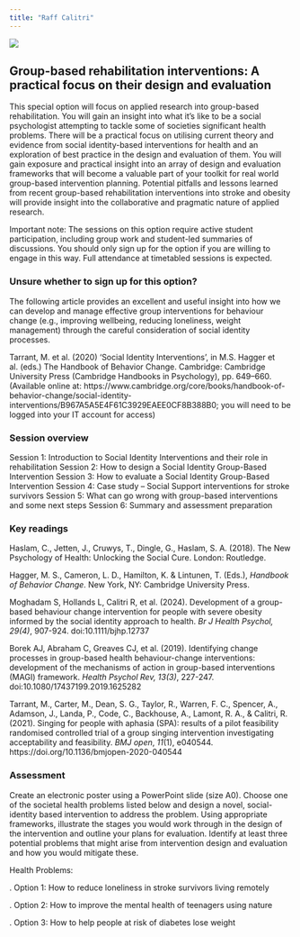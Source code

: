 ```yaml
---
title: "Raff Calitri"
---
```


![](images/calitri.jpg)

## Group-based rehabilitation interventions: A practical focus on their design and evaluation

This special option will focus on applied research into group-based rehabilitation. You will gain an insight into what it's like to be a social psychologist attempting to tackle some of societies significant health problems. There will be a practical focus on utilising current theory and evidence from social identity-based interventions for health and an exploration of best practice in the design and evaluation of them. You will gain exposure and practical insight into an array of design and evaluation frameworks that will become a valuable part of your toolkit for real world group-based intervention planning. Potential pitfalls and lessons learned from recent group-based rehabilitation interventions into stroke and obesity will provide insight into the collaborative and pragmatic nature of applied research.

Important note: The sessions on this option require active student participation, including group work and student-led summaries of discussions. You should only sign up for the option if you are willing to engage in this way. Full attendance at timetabled sessions is expected.

### Unsure whether to sign up for this option?

The following article provides an excellent and useful insight into how we can develop and manage effective group interventions for behaviour change (e.g., improving wellbeing, reducing loneliness, weight management) through the careful consideration of social identity processes.

Tarrant, M. et al. (2020) 'Social Identity Interventions', in M.S. Hagger et al. (eds.) The Handbook of Behavior Change. Cambridge: Cambridge University Press (Cambridge Handbooks in Psychology), pp. 649--660. (Available online at: https://www.cambridge.org/core/books/handbook-of-behavior-change/social-identity-interventions/B967A5A5E4F61C3929EAEE0CF8B388B0; you will need to be logged into your IT account for access)

### Session overview

Session 1: Introduction to Social Identity Interventions and their role in rehabilitation Session 2: How to design a Social Identity Group-Based Intervention Session 3: How to evaluate a Social Identity Group-Based Intervention Session 4: Case study -- Social Support interventions for stroke survivors Session 5: What can go wrong with group-based interventions and some next steps Session 6: Summary and assessment preparation

### Key readings

Haslam, C., Jetten, J., Cruwys, T., Dingle, G., Haslam, S. A. (2018). The New Psychology of Health: Unlocking the Social Cure. London: Routledge.

Hagger, M. S., Cameron, L. D., Hamilton, K. & Lintunen, T. (Eds.), *Handbook of Behavior Change*. New York, NY: Cambridge University Press.

Moghadam S, Hollands L, Calitri R, et al. (2024). Development of a group-based behaviour change intervention for people with severe obesity informed by the social identity approach to health. *Br J Health Psychol, 29(4)*, 907-924. doi:10.1111/bjhp.12737

Borek AJ, Abraham C, Greaves CJ, et al. (2019). Identifying change processes in group-based health behaviour-change interventions: development of the mechanisms of action in group-based interventions (MAGI) framework. *Health Psychol Rev, 13(3)*, 227-247. doi:10.1080/17437199.2019.1625282

Tarrant, M., Carter, M., Dean, S. G., Taylor, R., Warren, F. C., Spencer, A., Adamson, J., Landa, P., Code, C., Backhouse, A., Lamont, R. A., & Calitri, R. (2021). Singing for people with aphasia (SPA): results of a pilot feasibility randomised controlled trial of a group singing intervention investigating acceptability and feasibility. *BMJ open*, *11*(1), e040544. https://doi.org/10.1136/bmjopen-2020-040544

### Assessment

Create an electronic poster using a PowerPoint slide (size A0). Choose one of the societal health problems listed below and design a novel, social-identity based intervention to address the problem. Using appropriate frameworks, illustrate the stages you would work through in the design of the intervention and outline your plans for evaluation. Identify at least three potential problems that might arise from intervention design and evaluation and how you would mitigate these.

Health Problems:

. Option 1: How to reduce loneliness in stroke survivors living remotely

. Option 2: How to improve the mental health of teenagers using nature

. Option 3: How to help people at risk of diabetes lose weight
